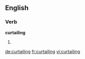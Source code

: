
==English==

===Verb===
'''curtailing'''

# {{present participle of|[[curtail]]}}

[[de:curtailing]]
[[fr:curtailing]]
[[vi:curtailing]]